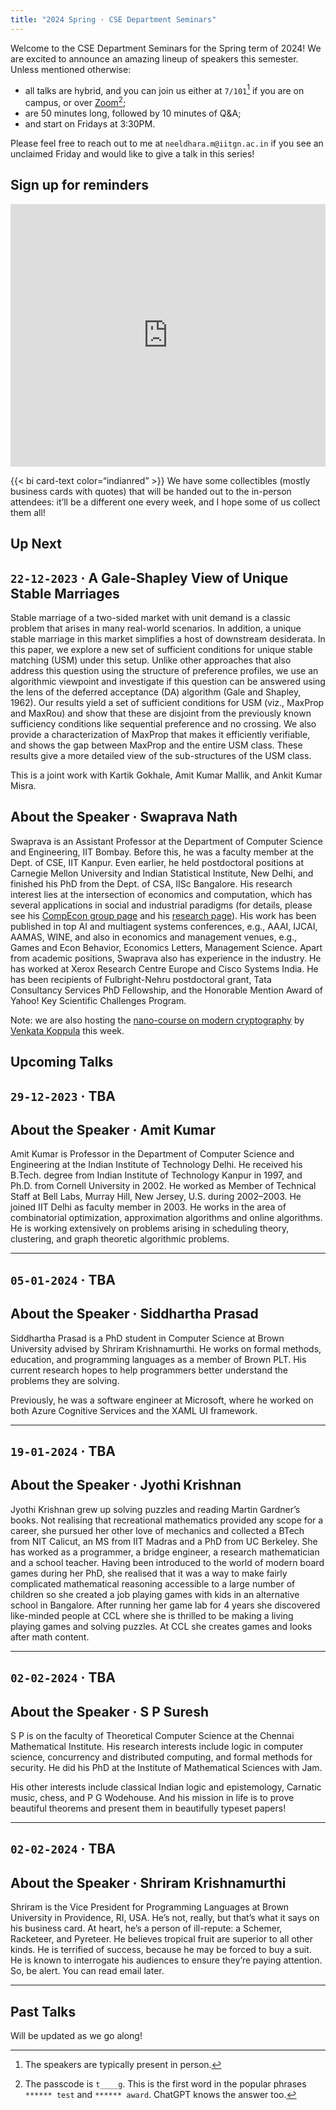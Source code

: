 ```yaml
---
title: "2024 Spring · CSE Department Seminars"
---
```


Welcome to the CSE Department Seminars for the Spring term of 2024! We are excited to announce an amazing lineup of speakers this semester. Unless mentioned otherwise:

- all talks are hybrid, and you can join us either at `7/101`^[The speakers are typically present in person.] if you are on campus, or over [Zoom](
https://iitgn-ac-in.zoom.us/j/5086558236?pwd=bXl6NXFpQURVWnJZaDJucUpqN3hUZz09&omn=94677480599)^[The passcode is `t____g`. This is the first word in the popular phrases `****** test` and `****** award`. ChatGPT knows the answer too.];
- are 50 minutes long, followed by 10 minutes of Q&A;
- and start on Fridays at 3:30PM.

Please feel free to reach out to me at `neeldhara.m@iitgn.ac.in` if you see an unclaimed Friday and would like to give a talk in this series!

:::{.callout-caution icon="false" collapse="true"}
# Sign up for reminders

<iframe style="border:none;width:100%;" height="420px" src="https://opnform.com/forms/my-form-1bmcse"></iframe>
:::

:::{.callout-important appearance="minimal"}

{{< bi card-text color="indianred" >}} We have some collectibles (mostly business cards with quotes) that will be handed out to the in-person attendees: it'll be a different one every week, and I hope some of us collect them all!
:::

<!-- begin panel -->
::: {.panel-tabset}

## Up Next

:::{.callout-note icon="false"}
# `22-12-2023` · A Gale-Shapley View of Unique Stable Marriages

Stable marriage of a two-sided market with unit demand is a classic problem that arises in many real-world scenarios. In addition, a unique stable marriage in this market simplifies a host of downstream desiderata. In this paper, we explore a new set of sufficient conditions for unique stable matching (USM) under this setup. Unlike other approaches that also address this question using the structure of preference profiles, we use an algorithmic viewpoint and investigate if this question can be answered using the lens of the deferred acceptance (DA) algorithm (Gale and Shapley, 1962). Our results yield a set of sufficient conditions for USM (viz., MaxProp and MaxRou) and show that these are disjoint from the previously known sufficiency conditions like sequential preference and no crossing. We also provide a characterization of MaxProp that makes it efficiently verifiable, and shows the gap between MaxProp and the entire USM class. These results give a more detailed view of the sub-structures of the USM class.

This is a joint work with Kartik Gokhale, Amit Kumar Mallik, and Ankit Kumar Misra.
:::

:::{.callout-tip icon="false"}
# About the Speaker · Swaprava Nath

Swaprava is an Assistant Professor at the Department of Computer Science and Engineering, IIT Bombay. Before this, he was a faculty member at the Dept. of CSE, IIT Kanpur. Even earlier, he held postdoctoral positions at Carnegie Mellon University and Indian Statistical Institute, New Delhi, and finished his PhD from the Dept. of CSA, IISc Bangalore. His research interest lies at the intersection of economics and computation, which has several applications in social and industrial paradigms (for details, please see his [CompEcon group page](https://www.cse.iitb.ac.in/~swaprava/group.html) and his [research page](https://www.cse.iitb.ac.in/~swaprava/research.html)). His work has been published in top AI and multiagent systems conferences, e.g., AAAI, IJCAI, AAMAS, WINE, and also in economics and management venues, e.g., Games and Econ Behavior, Economics Letters, Management Science. Apart from academic positions, Swaprava also has experience in the industry. He has worked at Xerox Research Centre Europe and Cisco Systems India. He has been recipients of Fulbright-Nehru postdoctoral grant, Tata Consultancy Services PhD Fellowship, and the Honorable Mention Award of Yahoo! Key Scientific Challenges Program.
:::

Note: we are also hosting the [nano-course on modern cryptography](https://www.neeldhara.com/courses/2023/crypto) by [Venkata Koppula](https://web.iitd.ac.in/~kvenkata/) this week.

## Upcoming Talks


:::{.callout-note icon="false" collapse="true"}
# `29-12-2023` · TBA

:::

:::{.callout-tip icon="false" collapse="true"}
# About the Speaker · Amit Kumar

Amit Kumar is Professor in the Department of Computer Science and Engineering at the Indian Institute of Technology Delhi. He received his B.Tech. degree from Indian Institute of Technology Kanpur in 1997, and Ph.D. from Cornell University in 2002. He worked as Member of Technical Staff at Bell Labs, Murray Hill, New Jersey, U.S. during 2002–2003. He joined IIT Delhi as faculty member in 2003. He works in the area of combinatorial optimization, approximation algorithms and online algorithms. He is working extensively on problems arising in scheduling theory, clustering, and graph theoretic algorithmic problems.
:::

---

:::{.callout-note icon="false" collapse="true"}
# `05-01-2024` · TBA

:::

:::{.callout-tip icon="false" collapse="true"}
# About the Speaker · Siddhartha Prasad

Siddhartha Prasad is a PhD student in Computer Science at Brown University advised by Shriram Krishnamurthi. He works on formal methods, education, and programming languages as a member of Brown PLT. His current research hopes to help programmers better understand the problems they are solving.

Previously, he was a software engineer at Microsoft, where he worked on both Azure Cognitive Services and the XAML UI framework.
:::

---

:::{.callout-note icon="false" collapse="true"}
# `19-01-2024` · TBA

:::

:::{.callout-tip icon="false" collapse="true"}
# About the Speaker · Jyothi Krishnan

Jyothi Krishnan grew up solving puzzles and reading Martin Gardner’s books. Not realising that recreational mathematics provided any scope for a career, she pursued her other love of mechanics and collected a BTech from NIT Calicut, an MS from IIT Madras and a PhD from UC Berkeley. She has worked as a programmer, a bridge engineer, a research mathematician and a school teacher. Having been introduced to the world of modern board games during her PhD, she realised that it was a way to make fairly complicated mathematical reasoning accessible to a large number of children so she created a job playing games with kids in an alternative school in Bangalore. After running her game lab for 4 years she discovered like-minded people at CCL where she is thrilled to be making a living playing games and solving puzzles. At CCL she creates games and looks after math content.
:::

---

:::{.callout-note icon="false" collapse="true"}
# `02-02-2024` · TBA

:::

:::{.callout-tip icon="false" collapse="true"}
# About the Speaker · S P Suresh

S P  is on the faculty of Theoretical Computer Science at the Chennai Mathematical Institute. His research interests include logic in computer science, concurrency and distributed computing, and formal methods for security. He did his PhD at the Institute of Mathematical Sciences with Jam.

His other interests include classical Indian logic and epistemology, Carnatic music, chess, and P G Wodehouse. And his mission in life is to prove beautiful theorems and present them in beautifully typeset papers!
:::

---

:::{.callout-note icon="false" collapse="true"}
# `02-02-2024` · TBA

:::

:::{.callout-tip icon="false" collapse="true"}
# About the Speaker · Shriram Krishnamurthi

Shriram is the Vice President for Programming Languages at Brown University in Providence, RI, USA. He’s not, really, but that’s what it says on his business card. At heart, he's a person of ill-repute: a Schemer, Racketeer, and Pyreteer. He believes tropical fruit are superior to all other kinds. He is terrified of success, because he may be forced to buy a suit. He is known to interrogate his audiences to ensure they’re paying attention. So, be alert. You can read email later.

:::

---


## Past Talks

Will be updated as we go along!


:::
<!-- end panel -->

